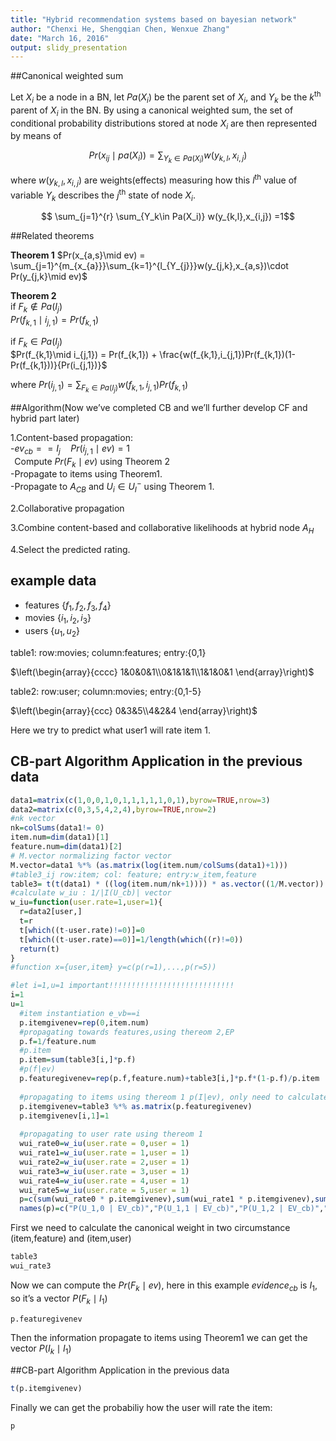 ```yaml
---
title: "Hybrid recommendation systems based on bayesian network"
author: "Chenxi He, Shengqian Chen, Wenxue Zhang"
date: "March 16, 2016"
output: slidy_presentation
---
```


##Canonical weighted sum

Let $X_i$ be a node in a BN, let $Pa(X_i)$ be the parent set of $X_i$, and $Y_k$ be the $k^{\mathrm{th}}$ parent of $X_i$ in the BN.  By using a canonical weighted sum, the set of conditional probability distributions stored at node $X_i$ are then represented by means of

$$ Pr(x_{ij}\mid pa(X_i)) = \sum_{Y_k\in Pa(X_i)}w(y_{k,l},x_{i,j})$$

where $w(y_{k,l},x_{i,j})$ are weights(effects) measuring how this $l^{\mathrm{th}}$ value of variable $Y_k$ describes the $j^{\mathrm{th}}$ state of node $X_i$.

$$ \sum_{j=1}^{r} \sum_{Y_k\in Pa(X_i)} w(y_{k,l},x_{i,j}) =1$$

##Related theorems

**Theorem 1**
$Pr(x_{a,s}\mid ev) = \sum_{j=1}^{m_{x_{a}}}\sum_{k=1}^{l_{Y_{j}}}w(y_{j,k},x_{a,s})\cdot Pr(y_{j,k}\mid ev)$

**Theorem 2**  
if $F_k\notin Pa(I_j)$   
$Pr(f_{k,1}\mid i_{j,1}) = Pr(f_{k,1})$  

if $F_k\in Pa(I_j)$  
$Pr(f_{k,1}\mid i_{j,1}) = Pr(f_{k,1}) + \frac{w(f_{k,1},i_{j,1})Pr(f_{k,1})(1-Pr(f_{k,1}))}{Pr(i_{j,1})}$

where $Pr(i_{j,1}) = \sum_{F_k\in Pa(I_j)}w(f_{k,1},i_{j,1})Pr(f_{k,1})$

##Algorithm(Now we've completed CB and we'll further develop CF and hybrid part later)

1.Content-based propagation:  
-$ev_{cb}==I_j\quad Pr(i_{j,1}\mid ev) = 1$  
$\,$ Compute $Pr(F_k\mid ev)$ using Theorem 2  
-Propagate to items using Theorem1.   
-Propagate to $A_{CB}$ and $U_i\in U_I^-$ using Theorem 1.

2.Collaborative propagation

3.Combine content-based and collaborative likelihoods at hybrid node $A_H$  

4.Select the predicted rating.


## example data
- features $\{f_1,f_2,f_3,f_4\}$
- movies $\{i_1,i_2,i_3\}$
- users $\{u_1,u_2\}$

table1: row:movies;  column:features;  entry:{0,1}

$\left(\begin{array}{cccc} 1&0&0&1\\0&1&1&1\\1&1&0&1 \end{array}\right)$

table2: row:user;  column:movies;  entry:{0,1-5}

$\left(\begin{array}{ccc} 0&3&5\\4&2&4 \end{array}\right)$

Here we try to predict what user1 will rate item 1.

## CB-part Algorithm Application in the previous data

```r
data1=matrix(c(1,0,0,1,0,1,1,1,1,1,0,1),byrow=TRUE,nrow=3)
data2=matrix(c(0,3,5,4,2,4),byrow=TRUE,nrow=2)
#nk vector
nk=colSums(data1!= 0)
item.num=dim(data1)[1]
feature.num=dim(data1)[2]
# M.vector normalizing factor vector 
M.vector=data1 %*% (as.matrix(log(item.num/colSums(data1)+1)))
#table3_ij row:item; col: feature; entry:w_item,feature
table3= t(t(data1) * ((log(item.num/nk+1)))) * as.vector((1/M.vector))
#calculate w_iu : 1/|I(U_cb)| vector
w_iu=function(user.rate=1,user=1){
  r=data2[user,]
  t=r
  t[which((t-user.rate)!=0)]=0
  t[which((t-user.rate)==0)]=1/length(which((r)!=0))
  return(t)
}
#function x={user,item} y=c(p(r=1),...,p(r=5))

#let i=1,u=1 important!!!!!!!!!!!!!!!!!!!!!!!!!!!!
i=1
u=1
  #item instantiation e_vb==i
  p.itemgivenev=rep(0,item.num)
  #propagating towards features,using thereom 2,EP
  p.f=1/feature.num
  #p.item
  p.item=sum(table3[i,]*p.f)
  #p(f|ev)
  p.featuregivenev=rep(p.f,feature.num)+table3[i,]*p.f*(1-p.f)/p.item
  
  #propagating to items using thereom 1 p(I|ev), only need to calculate items user u has rated
  p.itemgivenev=table3 %*% as.matrix(p.featuregivenev)
  p.itemgivenev[i,1]=1
  
  #propagating to user rate using thereom 1
  wui_rate0=w_iu(user.rate = 0,user = 1)
  wui_rate1=w_iu(user.rate = 1,user = 1)
  wui_rate2=w_iu(user.rate = 2,user = 1)
  wui_rate3=w_iu(user.rate = 3,user = 1)
  wui_rate4=w_iu(user.rate = 4,user = 1)
  wui_rate5=w_iu(user.rate = 5,user = 1)
  p=c(sum(wui_rate0 * p.itemgivenev),sum(wui_rate1 * p.itemgivenev),sum(wui_rate2 * p.itemgivenev),sum(wui_rate3 * p.itemgivenev),sum(wui_rate4 * p.itemgivenev),sum(wui_rate5 * p.itemgivenev))
  names(p)=c("P(U_1,0 | EV_cb)","P(U_1,1 | EV_cb)","P(U_1,2 | EV_cb)","P(U_1,3 | EV_cb)","P(U_1,4 | EV_cb)","P(U_1,5 | EV_cb)")
```

First we need to calculate the canonical weight in two circumstance (item,feature) and (item,user)
```r
table3
wui_rate3
```


Now we can compute the $Pr(F_k\mid ev)$, here in this example $evidence_{cb}$ is $I_1$, so it's a vector $P(F_k\mid I_1)$ 
```r
p.featuregivenev
```

Then the information propagate to items using Theorem1 we can get the vector $P(I_k \mid I_1)$ 

##CB-part Algorithm Application in the previous data
```r
t(p.itemgivenev)
```

Finally we can get the probabiliy how the user will rate the item:
```r
p
```
